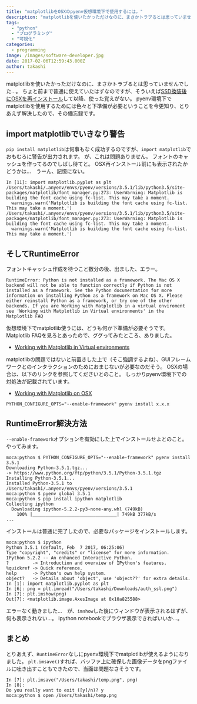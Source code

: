 ```yaml
---
title: "matplotlibをOSXのpyenv仮想環境下で使用するには。"
description: "matplotlibを使いたかっただけなのに、まさかトラブるとは思っていませんでした…。ちょと前まで普通に使えていたはずなのですが、そういえばSSD換装後にOS..."
tags:
  - "python"
  - "プログラミング"
  - "可視化"
categories:
  - programming
image: /images/software-developer.jpg
date: 2017-02-06T12:59:43.000Z
author: takashi
---
```



matplotlibを使いたかっただけなのに、まさかトラブるとは思っていませんでした…。
ちょと前まで普通に使えていたはずなのですが、そういえば<a href="">SSD換装後にOSXを再インストール</a>して以降、使った覚えがない。
pyenv環境下でmatplotlibを使用するためには色々と下準備が必要ということを今更知り、とりあえず解決したので、その備忘録です。
<h2>import matplotlibでいきなり警告</h2>
<code>pip install matplotlib</code>は何事もなく成功するのですが、<code>import matplotlib</code>でおもむろに警告が出力されます。
が、これは問題ありません。
フォントのキャッシュを作ってるのでしばし待てと。
OSX再インストール前にも表示されたかどうかは…　うーん、記憶にない。
<pre><code class="python">In [11]: import matplotlib.pyplot as plt
/Users/takashi/.anyenv/envs/pyenv/versions/3.5.1/lib/python3.5/site-packages/matplotlib/font_manager.py:273: UserWarning: Matplotlib is building the font cache using fc-list. This may take a moment.
  warnings.warn('Matplotlib is building the font cache using fc-list. This may take a moment.')
/Users/takashi/.anyenv/envs/pyenv/versions/3.5.1/lib/python3.5/site-packages/matplotlib/font_manager.py:273: UserWarning: Matplotlib is building the font cache using fc-list. This may take a moment.
  warnings.warn('Matplotlib is building the font cache using fc-list. This may take a moment.')
</code></pre>
<h2>そしてRuntimeError</h2>
フォントキャッシュ作成を待つこと数分の後、出ました、エラー。
<pre><code class="python">RuntimeError: Python is not installed as a framework. The Mac OS X backend will not be able to function correctly if Python is not installed as a framework. See the Python documentation for more information on installing Python as a framework on Mac OS X. Please either reinstall Python as a framework, or try one of the other backends. If you are Working with Matplotlib in a virtual enviroment see 'Working with Matplotlib in Virtual environments' in the Matplotlib FAQ
</code></pre>
仮想環境下でmatplotlib使うには、どうも何か下準備が必要そうです。
Matplotlib FAQを見ろとあったので、ググってみたところ、ありました。
<ul>
<li><a href="http://matplotlib.org/faq/virtualenv_faq.html">Working with Matplotlib in Virtual environments</a></li>
</ul>
matplotlibの問題ではないと前置きした上で（そこ強調するよね）、GUIフレームワークとのインタラクションのためにおまじないが必要なのだそう。
OSXの場合は、以下のリンクを参照してくださいとのこと。
しっかりpyenv環境下での対処法が記載されています。
<ul>
<li><a href="http://matplotlib.org/faq/osx_framework.html#short-version">Working with Matplotlib on OSX</a></li>
</ul>
<pre><code class="bash">PYTHON_CONFIGURE_OPTS="--enable-framework" pyenv install x.x.x
</code></pre>
<h2>RuntimeError解決方法</h2>
<code>--enable-framework</code>オプションを有効にした上でインストールせよとのこと。
やってみます。
<pre><code class="bash">moca:python $ PYTHON_CONFIGURE_OPTS="--enable-framework" pyenv install 3.5.1
Downloading Python-3.5.1.tgz...
-&gt; https://www.python.org/ftp/python/3.5.1/Python-3.5.1.tgz
Installing Python-3.5.1...
Installed Python-3.5.1 to /Users/takashi/.anyenv/envs/pyenv/versions/3.5.1
moca:python $ pyenv global 3.5.1
moca:python $ pip install ipython matplotlib
Collecting ipython
  Downloading ipython-5.2.2-py3-none-any.whl (749kB)
    100% |________________________________| 749kB 377kB/s
...
</code></pre>
インストールは普通に完了したので、必要なパッケージをインストールします。
<pre><code class="python">moca:python $ ipython
Python 3.5.1 (default, Feb  7 2017, 06:25:06)
Type "copyright", "credits" or "license" for more information.
IPython 5.2.2 -- An enhanced Interactive Python.
?         -&gt; Introduction and overview of IPython's features.
%quickref -&gt; Quick reference.
help      -&gt; Python's own help system.
object?   -&gt; Details about 'object', use 'object??' for extra details.
In [1]: import matplotlib.pyplot as plt
In [6]: png = plt.imread("/Users/takashi/Downloads/auth_ssl.png")
In [7]: plt.imshow(png)
Out[7]: &lt;matplotlib.image.AxesImage at 0x10a825588&gt;
</code></pre>
エラーなく動きました…　が、<code>imshow</code>した後にウィンドウが表示されるはずが、何も表示されない…。
ipython notebookでブラウザ表示できればいいか…。
<h2>まとめ</h2>
とりあえず、<code>RuntimeError</code>なしにpyenv環境下でmatplotlibが使えるようになりました。
<code>plt.imsave()</code>すれば、バッファ上に確保した画像データをpngファイルに吐き出すこともできたので、当面は問題なさそうです。
<pre><code class="python">In [7]: plt.imsave("/Users/takashi/temp.png", png)
In [8]:
Do you really want to exit ([y]/n)? y
moca:python $ open /Users/takashi/temp.png
</code></pre>